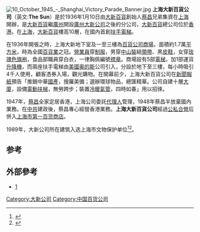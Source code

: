 {{Pathnav|上海市|黄浦区|南京东路 (上海)}}
{{文物保护单位
| 级别 = 省级
| 省区市 = 上海市
| 名称 = 大新公司
| 图片 = The Sun Co.,LTD. Shanghai.jpg
| 编号 = 5-16
| 分类 = 近现代重要史迹及代表性建筑
| 时代 = 1934年
| 所在 = [[上海市|上海市]][[黄浦区|黄浦区]]
| 登录 = 1989年9月25日
}}
{{上海市优秀历史建筑 |
省区市 = 上海市 |
名称 = 大新公司 |
编号 = 1-16|
时代 = 1934年|
所在 = [[上海市|上海市]][[黄浦区|黄浦区]] |
公布 = 1989年9月25日 |
图片 = [[File:南京東路-西藏中路-第一百貨.jpg|276px]]
}}
[[File:10_October_1945_-_Shanghai_Victory_Parade_Banner.jpg|thumb]]
'''上海大新百貨公司'''（英文:'''The Sun'''）是於1936年1月10日由[[大新百貨_(香港)|大新百貨]]創始人[[蔡昌|蔡昌]]兄弟集資在[[上海|上海]]開辦，是[[大新百貨_(香港)|大新百貨]]繼[[廣州|廣州]]開設[[廣州大新公司|廣州大新公司]]之後的分公司，[[大新百貨_(香港)|大新百貨]]總公司位於[[香港|香港]]。在[[上海|上海]]，[[大新百貨|大新百貨]]樓高10層，在國內首創[[扶手電梯|扶手電梯]]。

在1936年開張之時，上海大新地下室及一至三樓為[[百貨公司|百貨公司]][[商場|商場]]，面積約1.7萬[[平方米|平方米]]，時為全國[[百貨業|百貨業]]之冠。[[營業員|營業員]]穿[[制服|制服]]，男穿[[中山裝|中山裝]]結[[領帶|領帶]]、黑[[皮鞋|皮鞋]]，女穿[[玫瑰色|玫瑰色]][[旗袍|旗袍]]，食品部職員穿白衣，一律胸佩編號[[襟章|襟章]]。商場設有5部[[電梯|電梯]]，加1部運貨[[升降機|升降機]]，而兩座扶手電梯由[[美國|美國]][[奥的斯电梯公司|奥的斯]]公司引入，分設於地下至三樓，每小時吸引4千人使用，顧客憑券入場，觀光購物。在開幕前夕，上海大新百貨公司在[[新聞報紙|新聞報紙]]預告「推銷中華[[國產|國產]]，搜羅美備；選辦環球物品，總匯精華。公司自建十層[[大廈|大廈]]，設備[[電動扶梯|電動扶梯]]，無勞跨步；裝置[[空調|冷暖氣管]]，四時如春」用以招徠。

1947年，[[蔡昌|蔡昌]]全家定居香港，上海公司委託[[代理人|代理人]]管理，1948年蔡昌半放棄國內業務。在[[中共|中共]]建政後，蔡昌專心經營香港業務。'''上海大新百貨公司'''經過[[公私合營|公私合營]]后併入[[上海市第一百货商店|上海市第一百货商店]]。

1989年，大新公司所在建筑入选上海市文物保护单位<ref>{{Cite book|title=新编上海大观|last=卢莹辉主编；吴云溥，曹宪镛，徐同甫，林路副主编|publisher=上海：[[上海社会科学院出版社|上海社会科学院出版社]]|year=1993.03|isbn=7-80515-697-2|pages=547-551}}</ref><ref>{{Cite book|title=中国文物地图集 上海分册|last=国家文物局主编|publisher=北京：[[中华地图学社|中华地图学社]]|year=2017.01|isbn=978-7-80031-643-2|pages=136-140}}</ref>。

==参考==
{{reflist}}
== 外部參考==
*[https://web.archive.org/web/20140410065035/http://www.gzlib.gov.cn/shequ_info/ndgz/NDGZDetail.do?id=278478]

{{上海市文物保护单位}}
{{上海市第一批优秀历史建筑}}
{{中国20世纪建筑遗产}}
[[Category:大新公司|Category:大新公司]]
[[Category:中国百货公司|Category:中国百货公司]]
